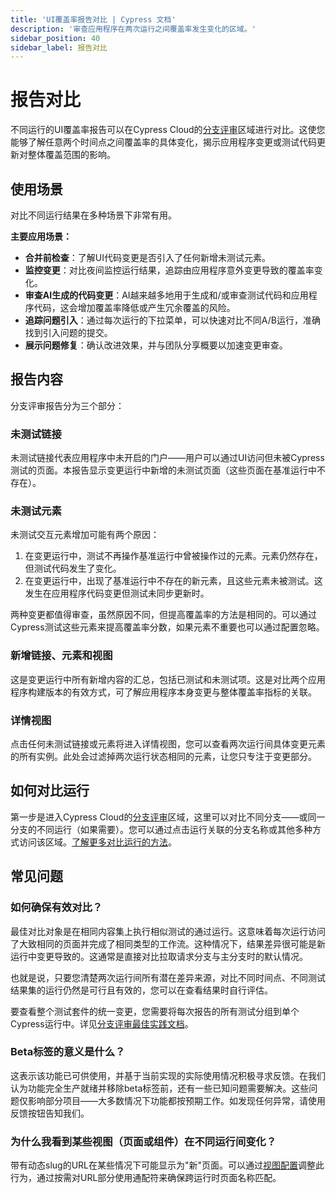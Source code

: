 ```yaml
---
title: 'UI覆盖率报告对比 | Cypress 文档'
description: '审查应用程序在两次运行之间覆盖率发生变化的区域。'
sidebar_position: 40
sidebar_label: 报告对比
---
```


<ProductHeading product="ui-coverage" />

# 报告对比

不同运行的UI覆盖率报告可以在Cypress Cloud的[分支评审](/cloud/features/branch-review#Getting-Started)区域进行对比。这使您能够了解任意两个时间点之间覆盖率的具体变化，揭示应用程序变更或测试代码更新对整体覆盖范围的影响。

<DocsImage
  src="/img/ui-coverage/branch-review/uic-branch-review.png"
  alt="UI覆盖率分支评审界面，展示两次运行间的覆盖率变化，高亮显示新增未测试元素、已解决的覆盖率缺口以及覆盖率状态发生变化的元素"
/>

## 使用场景

对比不同运行结果在多种场景下非常有用。

**主要应用场景：**

- **合并前检查**：了解UI代码变更是否引入了任何新增未测试元素。
- **监控变更**：对比夜间监控运行结果，追踪由应用程序意外变更导致的覆盖率变化。
- **审查AI生成的代码变更**：AI越来越多地用于生成和/或审查测试代码和应用程序代码，这会增加覆盖率降低或产生冗余覆盖的风险。
- **追踪问题引入**：通过每次运行的下拉菜单，可以快速对比不同A/B运行，准确找到引入问题的提交。
- **展示问题修复**：确认改进效果，并与团队分享概要以加速变更审查。

## 报告内容

分支评审报告分为三个部分：

### 未测试链接

<DocsImage
  src="/img/ui-coverage/branch-review/new-untested-links.png"
  alt="UI覆盖率分支评审界面，展示变更运行中新增的未测试链接（这些链接在基准运行中不存在）"
/>

未测试链接代表应用程序中未开启的门户——用户可以通过UI访问但未被Cypress测试的页面。本报告显示变更运行中新增的未测试页面（这些页面在基准运行中不存在）。

### 未测试元素

<DocsImage
  src="/img/ui-coverage/branch-review/new-untested-elements.png"
  alt="UI覆盖率分支评审界面，展示变更运行中新增的未测试元素（这些元素在基准运行中不存在或未被测试）"
/>

未测试交互元素增加可能有两个原因：

1. 在变更运行中，测试不再操作基准运行中曾被操作过的元素。元素仍然存在，但测试代码发生了变化。
2. 在变更运行中，出现了基准运行中不存在的新元素，且这些元素未被测试。这发生在应用程序代码变更但测试未同步更新时。

两种变更都值得审查，虽然原因不同，但提高覆盖率的方法是相同的。可以通过Cypress测试这些元素来提高覆盖率分数，如果元素不重要也可以通过配置忽略。

### 新增链接、元素和视图

<DocsImage
  src="/img/ui-coverage/branch-review/added-links-and-elements.png"
  alt="UI覆盖率分支评审界面，展示变更运行相比基准运行新增的链接、元素和视图汇总"
/>

这是变更运行中所有新增内容的汇总，包括已测试和未测试项。这是对比两个应用程序构建版本的有效方式，可了解应用程序本身变更与整体覆盖率指标的关联。

### 详情视图

<DocsImage
  src="/img/ui-coverage/branch-review/detail-view.png"
  alt="仅显示新增未测试元素的列表，其中登出链接显示为红色并带有指向它的工具提示"
/>

点击任何未测试链接或元素将进入详情视图，您可以查看两次运行间具体变更元素的所有实例。此处会过滤掉两次运行状态相同的元素，让您只专注于变更部分。

## 如何对比运行

第一步是进入Cypress Cloud的[分支评审](/cloud/features/branch-review.mdx)区域，这里可以对比不同分支——或同一分支的不同运行（如果需要）。您可以通过点击运行关联的分支名称或其他多种方式访问该区域。[了解更多对比运行的方法](/cloud/features/branch-review.mdx)。

## 常见问题

### 如何确保有效对比？

最佳对比对象是在相同内容集上执行相似测试的通过运行。这意味着每次运行访问了大致相同的页面并完成了相同类型的工作流。这种情况下，结果差异很可能是新运行中变更导致的。这通常是直接对比拉取请求分支与主分支时的默认情况。

也就是说，只要您清楚两次运行间所有潜在差异来源，对比不同时间点、不同测试结果集的运行仍然是可行且有效的，您可以在查看结果时自行评估。

要查看整个测试套件的统一变更，您需要将每次报告的所有测试分组到单个Cypress运行中。详见[分支评审最佳实践文档](/cloud/features/branch-review#Best-Practices)。

### Beta标签的意义是什么？

这表示该功能已可供使用，并基于当前实现的实际使用情况积极寻求反馈。在我们认为功能完全生产就绪并移除beta标签前，还有一些已知问题需要解决。这些问题仅影响部分项目——大多数情况下功能都按预期工作。如发现任何异常，请使用反馈按钮告知我们。

### 为什么我看到某些视图（页面或组件）在不同运行间变化？

带有动态slug的URL在某些情况下可能显示为"新"页面。可以通过[视图配置](/accessibility/configuration/views)调整此行为，通过按需对URL部分使用通配符来确保跨运行时页面名称匹配。
